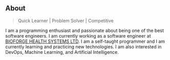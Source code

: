 ## About

> Quick Learner | Problem Solver | Competitive

I am a programming enthusiast and passionate about being one of the best software engineers. I am currently working as a software engineer at [BIOFORGE HEALTH SYSTEMS LTD](https://www.bioforgehealth.org//). I am a self-taught programmer and I am currently learning and practicing new technologies. I am also interested in DevOps, Machine Learning, and Artificial Intelligence.
